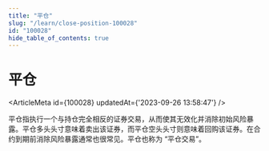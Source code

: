 ```yaml
---
title: "平仓"
slug: "/learn/close-position-100028"
id: "100028"
hide_table_of_contents: true
---
```



# 平仓

<ArticleMeta id={100028} updatedAt={'2023-09-26 13:58:47'} />
<div className='border-solid border-b border-t-0 my-4 border-[var(--ifm-color-gray-300)]' />

平仓指执行一个与持仓完全相反的证券交易，从而使其无效化并消除初始风险暴露。平仓多头头寸意味着卖出该证券，而平仓空头头寸则意味着回购该证券。在合约到期前消除风险暴露通常也很常见。平仓也称为 “平仓交易”。
